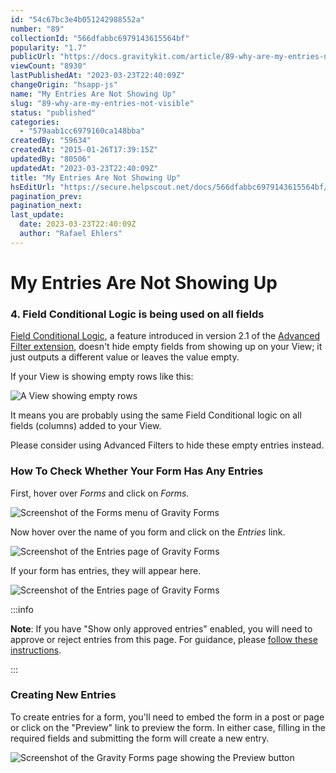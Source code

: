 ```yaml
---
id: "54c67bc3e4b051242988552a"
number: "89"
collectionId: "566dfabbc6979143615564bf"
popularity: "1.7"
publicUrl: "https://docs.gravitykit.com/article/89-why-are-my-entries-not-visible"
viewCount: "8930"
lastPublishedAt: "2023-03-23T22:40:09Z"
changeOrigin: "hsapp-js"
name: "My Entries Are Not Showing Up"
slug: "89-why-are-my-entries-not-visible"
status: "published"
categories: 
  - "579aab1cc6979160ca148bba"
createdBy: "59634"
createdAt: "2015-01-26T17:39:15Z"
updatedBy: "80506"
updatedAt: "2023-03-23T22:40:09Z"
title: "My Entries Are Not Showing Up"
hsEditUrl: "https://secure.helpscout.net/docs/566dfabbc6979143615564bf/article/54c67bc3e4b051242988552a"
pagination_prev: 
pagination_next: 
last_update:
  date: 2023-03-23T22:40:09Z
  author: "Rafael Ehlers"
---
```


# My Entries Are Not Showing Up



### 4. Field Conditional Logic is being used on all fields

[Field Conditional Logic](https://docs.gravitykit.com/article/753-field-conditional-logic), a feature introduced in version 2.1 of the [Advanced Filter extension](https://www.gravitykit.com/extensions/advanced-filter/), doesn't hide empty fields from showing up on your View; it just outputs a different value or leaves the value empty.

If your View is showing empty rows like this:

![A View showing empty rows](https://s3.amazonaws.com/helpscout.net/docs/assets/54c58489e4b051242988532c/images/641cd36ac50436764befded0/file-iLo6NfO9aj.png)

It means you are probably using the same Field Conditional logic on all fields (columns) added to your View.

Please consider using Advanced Filters to hide these empty entries instead.

###  How To Check Whether Your Form Has Any Entries 

First, hover over *Forms* and click on *Forms.*

![Screenshot of the Forms menu of Gravity Forms](https://s3.amazonaws.com/helpscout.net/docs/assets/54c58489e4b051242988532c/images/605cfae324ce107ab4d19917/file-EGiGlsS0vf.png)

Now hover over the name of you form and click on the *Entries* link.

![Screenshot of the Entries page of Gravity Forms](https://s3.amazonaws.com/helpscout.net/docs/assets/54c58489e4b051242988532c/images/605cfb230ad05379b10d0e49/file-ku5cbGvYGm.png)

If your form has entries, they will appear here.

![Screenshot of the Entries page of Gravity Forms](https://s3.amazonaws.com/helpscout.net/docs/assets/54c58489e4b051242988532c/images/605cfb8d207e3b1188e2040a/file-83jCO5TZ1X.png)


:::info

**Note**: If you have "Show only approved entries" enabled, you will need to approve or reject entries from this page. For guidance, please [follow these instructions](https://docs.gravitykit.com/article/88-approving-or-rejecting-entries-in-gravityview).

:::



### Creating New Entries

To create entries for a form, you'll need to embed the form in a post or page or click on the "Preview" link to preview the form. In either case, filling in the required fields and submitting the form will create a new entry.

![Screenshot of the Gravity Forms page showing the Preview button](https://s3.amazonaws.com/helpscout.net/docs/assets/54c58489e4b051242988532c/images/605cfc1324ce107ab4d19927/file-m8LAaP7ysv.png)

